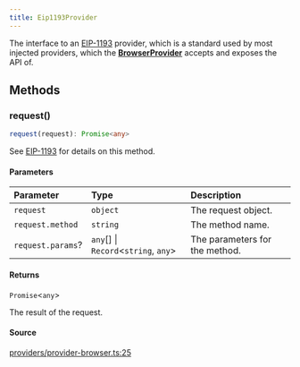 ```yaml
---
title: Eip1193Provider
---
```


The interface to an [EIP-1193](https://eips.ethereum.org/EIPS/eip-1193) provider, which is a standard used by most
injected providers, which the [**BrowserProvider**](/content/classes/BrowserProvider) accepts and exposes the API of.

## Methods

### request()

```ts
request(request): Promise<any>
```

See [EIP-1193](https://eips.ethereum.org/EIPS/eip-1193) for details on this method.

#### Parameters

| Parameter | Type | Description |
| :------ | :------ | :------ |
| `request` | `object` | The request object. |
| `request.method` | `string` | The method name. |
| `request.params`? | `any`[] \| `Record`\<`string`, `any`\> | The parameters for the method. |

#### Returns

`Promise`\<`any`\>

The result of the request.

#### Source

[providers/provider-browser.ts:25](https://github.com/dominant-strategies/quais-6.js/blob/3237c5c21df47dfe74b210196b4121a22539a577/src/providers/provider-browser.ts#L25)
